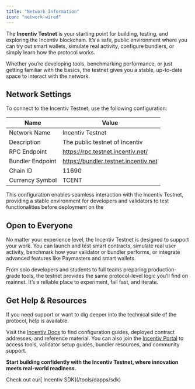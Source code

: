 ```yaml
---
title: "Network Information"
icon: "network-wired"
---
```


The **Incentiv Testnet** is your starting point for building, testing, and exploring the Incentiv blockchain. It’s a safe, public environment where you can try out smart wallets, simulate real activity, configure bundlers, or simply learn how the protocol works. 

Whether you’re developing tools, benchmarking performance, or just getting familiar with the basics, the testnet gives you a stable, up-to-date space to interact with the network.


## Network Settings

To connect to the Incentiv Testnet, use the following configuration:


| **Name**         | **Value**                            |
| ---------------- | ------------------------------------ |
| Network Name     | Incentiv Testnet                     |
| Description      | The public testnet of Incentiv       |
| RPC Endpoint     | https://rpc.testnet.incentiv.net/    |
| Bundler Endpoint | https://bundler.testnet.incentiv.net |
| Chain ID         | 11690                                |
| Currency Symbol  | TCENT                                |

This configuration enables seamless interaction with the Incentiv Testnet, providing a stable environment for developers and validators to test functionalities before deployment on the 

## Open to Everyone

No matter your experience level, the Incentiv Testnet is designed to support your work. You can launch and test smart contracts, simulate real user activity, benchmark how your validator or bundler performs, or integrate advanced features like Paymasters and smart wallets.

From solo developers and students to full teams preparing production-grade tools, the testnet provides the same protocol-level logic you’ll find on mainnet. It’s a reliable place to experiment, fail fast, and iterate.

## Get Help & Resources

If you need support or want to dig deeper into the technical side of the protocol, help is available.

Visit the [Incentiv Docs](https://docs.incentiv.net) to find configuration guides, deployed contract addresses, and reference material. You can also join the [Incentiv Portal](https://testnet.incentiv.net) to access tools, validator setup guides, bundler resources, and community support.

**Start building confidently with the Incentiv Testnet, where innovation meets real-world readiness.**


<Tip>
  Check out our[ Incentiv SDK](/tools/dapps/sdk)
</Tip>